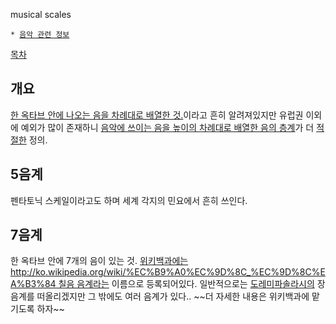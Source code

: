 musical scales

 * [[음악 관련 정보]]

[[목차]]
== 개요 ==
[http://terms.naver.com/entry.nhn?docId=1955821&cid=42607&categoryId=42607 한 옥타브 안에 나오는 음을 차례대로 배열한 것.]이라고 흔히 알려져있지만 유럽권 이외에 예외가 많이 존재하니 [http://terms.naver.com/entry.nhn?docId=1133621&cid=40942&categoryId=32992 음악에 쓰이는 음을 높이의 차례대로 배열한 음의 층계]가 더 [[적절]]한 정의.

== 5음계 ==
펜타토닉 스케일이라고도 하며 세계 각지의 민요에서 흔히 쓰인다.

== 7음계 ==
한 옥타브 안에 7개의 음이 있는 것. [[위키백과]]에는 [[http://ko.wikipedia.org/wiki/%EC%B9%A0%EC%9D%8C_%EC%9D%8C%EA%B3%84 칠음 음계]]라는 이름으로 등록되어있다. 일반적으로는 [[도]][[레]][[미]][[파]][[솔]][[라]][[시]]의 장음계를 떠올리겠지만 그 밖에도 여러 음계가 있다.. ~~더 자세한 내용은 위키백과에 맡기도록 하자~~
